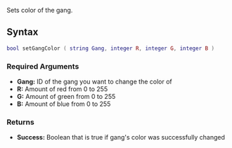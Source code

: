 {{Server function}}
Sets color of the gang.

==Syntax== 
<syntaxhighlight lang="lua">
bool setGangColor ( string Gang, integer R, integer G, integer B )
</syntaxhighlight>

===Required Arguments=== 
*'''Gang:''' ID of the gang you want to change the color of
*'''R:''' Amount of red from 0 to 255
*'''G:''' Amount of green from 0 to 255
*'''B:''' Amount of blue from 0 to 255

===Returns===
*'''Success:''' Boolean that is true if gang's color was successfully changed